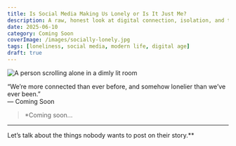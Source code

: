 ```yaml
---
title: Is Social Media Making Us Lonely or Is It Just Me?
description: A raw, honest look at digital connection, isolation, and the awkwardness in between.
date: 2025-06-10
category: Coming Soon
coverImage: /images/socially-lonely.jpg
tags: [loneliness, social media, modern life, digital age]
draft: true
---
```



<Image
  src="/images/social-lonely.jpg"
  alt="A person scrolling alone in a dimly lit room"
  width={900}
  height={400}
  className="rounded-xl my-6 mx-auto shadow-lg"
/>

<Quote>
  “We’re more connected than ever before, and somehow lonelier than we’ve ever been.”  
  <br /><span style={{ fontSize: '1rem', color: '#888' }}>— Coming Soon</span>
</Quote>



> *Coming soon...

---


Let’s talk about the things nobody wants to post on their story.**

